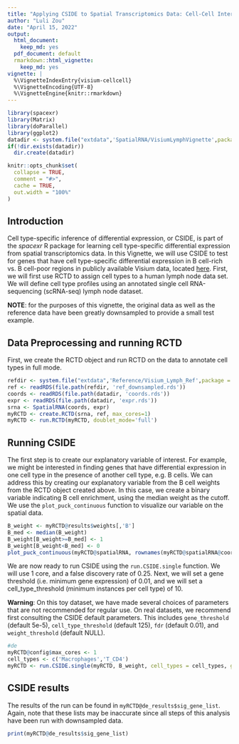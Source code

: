 ```yaml
---
title: "Applying CSIDE to Spatial Transcriptomics Data: Cell-Cell Interactions in Visium of Human Lymph Node"
author: "Luli Zou"
date: "April 15, 2022"
output:
  html_document:
    keep_md: yes
  pdf_document: default
  rmarkdown::html_vignette:
    keep_md: yes
vignette: |
  %\VignetteIndexEntry{visium-cellcell} 
  %\VignetteEncoding{UTF-8} 
  %\VignetteEngine{knitr::rmarkdown}
---
```


```r
library(spacexr)
library(Matrix)
library(doParallel)
library(ggplot2)
datadir <- system.file("extdata",'SpatialRNA/VisiumLymphVignette',package = 'spacexr') # directory for downsampled Visium dataset
if(!dir.exists(datadir))
  dir.create(datadir)
```

```r
knitr::opts_chunk$set(
  collapse = TRUE,
  comment = "#>",
  cache = TRUE,
  out.width = "100%"
)
```

## Introduction

Cell type-specific inference of differential expression, or CSIDE, is part of the *spacexr* R package for learning cell type-specific differential expression from spatial transcriptomics data. In this Vignette, we will use CSIDE to test for genes that have cell type-specific differential expression in B cell-rich vs. B cell-poor regions in publicly available Visium data, located [here](https://www.10xgenomics.com/resources/datasets/human-lymph-node-1-standard-1-1-0). First, we will first use RCTD to assign cell types to a human lymph node data set. We will define cell type profiles using an annotated single cell RNA-sequencing (scRNA-seq) lymph node dataset. 

**NOTE**: for the purposes of this vignette, the original data as well as the reference data have been greatly downsampled to provide a small test example.

## Data Preprocessing and running RCTD

First, we create the RCTD object and run RCTD on the data to annotate cell types in full mode.

```r
refdir <- system.file("extdata",'Reference/Visium_Lymph_Ref',package = 'spacexr') 
ref <- readRDS(file.path(refdir, 'ref_downsampled.rds'))
coords <- readRDS(file.path(datadir, 'coords.rds'))
expr <- readRDS(file.path(datadir, 'expr.rds'))
srna <- SpatialRNA(coords, expr)
myRCTD <- create.RCTD(srna, ref, max_cores=1)
myRCTD <- run.RCTD(myRCTD, doublet_mode='full')
```

## Running CSIDE

The first step is to create our explanatory variable of interest. For example, we might be interested in finding genes that have differential expression in one cell type in the presence of another cell type, e.g. B cells. We can address this by creating our explanatory variable from the B cell weights from the RCTD object created above. In this case, we create a binary variable indicating B cell enrichment, using the median weight as the cutoff. We use the `plot_puck_continuous` function to visualize our variable on the spatial data.

```r
B_weight <- myRCTD@results$weights[,'B']
B_med <- median(B_weight)
B_weight[B_weight>=B_med] <- 1
B_weight[B_weight<B_med] <- 0
plot_puck_continuous(myRCTD@spatialRNA, rownames(myRCTD@spatialRNA@coords), B_weight)
```

We are now ready to run CSIDE using the `run.CSIDE.single` function. We will use 1 core, and a false discovery rate of 0.25. Next, we will set a gene threshold (i.e. minimum gene expression) of 0.01, and we will set a cell_type_threshold (minimum instances per cell type) of 10.

**Warning**: On this toy dataset, we have made several choices of parameters that are not recommended for regular use. On real datasets, we recommend first consulting the CSIDE default parameters. This includes `gene_threshold` (default 5e-5), `cell_type_threshold` (default 125), `fdr` (default 0.01), and `weight_threshold` (default NULL). 

```r
#de
myRCTD@config$max_cores <- 1
cell_types <- c('Macrophages','T_CD4')
myRCTD <- run.CSIDE.single(myRCTD, B_weight, cell_types = cell_types, gene_threshold = .01, cell_type_threshold = 10, fdr = 0.25, doublet_mode = F, weight_threshold = 0.1)
```


## CSIDE results

The results of the run can be found in `myRCTD@de_results$sig_gene_list`. Again, note that these lists may be inaccurate since all steps of this analysis have been run with downsampled data.

```r
print(myRCTD@de_results$sig_gene_list)
```
